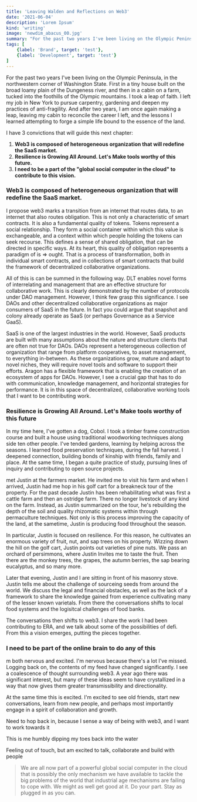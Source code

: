 ```yaml
---
title: 'Leaving Walden and Reflections on Web3'
date: '2021-06-04'
description: 'Lorem Ipsum'
kind: 'writing'
image: 'newdim_abacus_00.jpg'
summary: "For the past two years I've been living on the Olympic Peninsula, in the north western corner of Washington State. First in a tiny house located along the broad loamy flood plain of the Dungeness river."
tags: [
    {label: 'Brand', target: 'test'},
    {label: 'Development', target: 'test'}
]
---
```


For the past two years I've been living on the Olympic Peninsula, in the northwestern corner of Washington State. First in a tiny house built on the broad loamy plain of the Dungeness river, and then in a cabin on a farm, tucked into the foothills of the Olympic mountains. I took a leap of faith. I left my job in New York to pursue carpentry, gardening and deepen my practices of anti-fragility. And after two years, I am once again making a leap, leaving my cabin to reconcile the career I left, and the lessons I learned attempting to forge a simple life bound to the essence of the land. 

I have 3 convictions that will guide this next chapter:

1. **Web3 is composed of heterogeneous organization that will redefine the SaaS market.** 
4. **Resilience is Growing All Around. Let's Make tools worthy of this future.**
5. **I need to be a part of the "global social computer in the cloud" to contribute to this vision.**

### Web3 is composed of heterogeneous organization that will redefine the SaaS market.

I propose web3 marks a transition from an internet that routes data, to an internet that also routes obligation. This is not only a characteristic of smart contracts. It is also a fundamental quality of tokens. Tokens represent a social relationship. They form a social container within which this value is exchangeable, and a context within which people holding the tokens can seek recourse. This defines a sense of shared obligation, that can be directed in specific ways. At its heart, this quality of obligation represents a paradigm of is => ought. That is a process of transformation, both in individual smart contracts, and in collections of smart contracts that build the framework of decentralized collaborative organizations. 

All of this is can be summed in the following way. DLT enables novel forms of interrelating and management that are an effective structure for collaborative work. This is clearly demonstrated by the number of protocols under DAO management. However, I think few grasp this significance. I see DAOs and other decentralized collaborative organizations as major consumers of SaaS in the future. In fact you could argue that snapshot and colony already operate as SaaS (or perhaps Governance as a Service GaaS).

SaaS is one of the largest industries in the world. However, SaaS products are built with many assumptions about the nature and structure clients that are often not true for DAOs. DAOs represent a heterogeneous collection of organization that range from platform cooperatives, to asset management, to everything in-between. As these organizations grow, mature and adapt to novel niches, they will require novel tools and software to support their efforts. Aragon has a flexible framework that is enabling the creation of an ecosystem of apps for DAOs. However, I see a crucial gap that has to do with communication, knowledge management, and horizontal strategies for performance. It is in this space of decentralized, collaborative working tools that I want to be contributing work. 

### Resilience is Growing All Around. Let's Make tools worthy of this future

In my time here, I've gotten a dog, Cobol. I took a timber frame construction course and built a house using traditional woodworking techniques along side ten other people. I've tended gardens, learning by helping across the seasons. I learned food preservation techniques, during the fall harvest. I deepened connection, building bonds of kinship with friends, family and place. At the same time, I began a quite practice of study, pursuing lines of inquiry and contributing to open source projects.  

 met Justin at the farmers market. He invited me to visit his farm and when I arrived, Justin had me hop in his golf cart for a breakneck tour of the property. For the past decade Justin has been rehabilitating what was first a cattle farm and then an ostridge farm. There no longer livestock of any kind on the farm. Instead, as Justin summarized on the tour, he's rebuilding the depth of the soil and quality rhizomatic  systems within through permaculture techniques. Not only is this process improving the capacity of the land, at the sametime, Justin is producing food throughout the season. 

In particular, Justin is focused on resilience. For this reason, he cultivates an enormous variety of fruit, nut, and sap trees on his property. Wizzing down the hill on the golf cart, Justin points out varieties of pine nuts. We pass an orchard of persimmons, where Justin Invites me to taste the fruit. Then there are the monkey trees, the grapes, the autumn berries, the sap bearing eucalyptus, and so many more. 

Later that evening, Justin and I are sitting in front of his masonry stove. Justin tells me about the challenge of sourceing seeds from around the world. We discuss the legal and financial obstacles, as well as the lack of a framework to share the knowledge gained from experience cultivating many of the lesser known varietals. From there the conversations shifts to local food systems and the logisitcal challenges of food banks. 

The conversations then shifts to web3. I share the work I had been contributing to ERA, and we talk about some of the possibilities of defi. From this a vision emerges, putting the pieces together. 


### I need to be part of the online brain to do any of this

m both nervous and excited. I'm nervous because there's a lot I've missed. Logging back on, the contents of my feed have changed significantly. I see a coalescence of thought surrounding web3. A year ago there was significant interest, but many of these ideas seem to have crystallized in a way that now gives them greater transmissibility and directionality. 

At the same time this is excited. I'm excited to see old friends, start new conversations, learn from new people, and perhaps most importantly engage in a spirit of collaboration and growth. 

Need to hop back in, because I sense a way of being with web3, and I want to work towards it

This is me humbly dipping my toes back into the water

Feeling out of touch, but am excited to talk, collaborate and build with people

> We are all now part of a powerful global social computer in the cloud that is possibly the only mechanism we have available to tackle the big problems of the world that industrial age mechanisms are failing to cope with. We might as well get good at it. Do your part. Stay as plugged in as you can.
